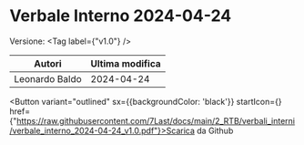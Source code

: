 

# Verbale Interno 2024-04-24

Versione: <Tag label={"v1.0"} />



|    Autori    |Ultima modifica|
|--------------|---------------|
|Leonardo Baldo|   2024-04-24  |

<Button variant="outlined" sx={{backgroundColor: 'black'}} startIcon={<GithubIcon />} href={"https://raw.githubusercontent.com/7Last/docs/main/2_RTB/verbali_interni/verbale_interno_2024-04-24_v1.0.pdf"}>Scarica da Github</Button>